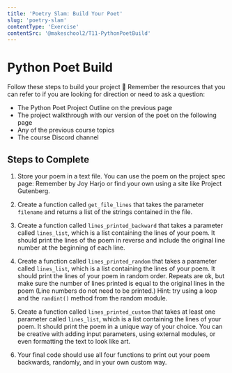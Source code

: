 ```yaml
---
title: 'Poetry Slam: Build Your Poet'
slug: 'poetry-slam'
contentType: 'Exercise'
contentSrc: '@makeschool2/T11-PythonPoetBuild'
---
```


# Python Poet Build

Follow these steps to build your project :art: Remember the resources that you can refer to if you are looking for direction or need to ask a question:

* The Python Poet Project Outline on the previous page
* The project walkthrough with our version of the poet on the following page
* Any of the previous course topics
* The course Discord channel

## Steps to Complete

1. Store your poem in a text file.  You can use the poem on the project spec page: Remember by Joy Harjo or find your own using a site like Project Gutenberg.

2. Create a function called `get_file_lines` that takes the parameter `filename` and returns a list of the strings contained in the file.

3. Create a function called `lines_printed_backward` that takes a parameter called `lines_list`, which is a list containing the lines of your poem.  It should print the lines of the poem in reverse and include the original line number at the beginning of each line.

4. Create a function called `lines_printed_random` that takes a parameter called `lines_list`, which is a list containing the lines of your poem. It should print the lines of your poem in random order. Repeats are ok, but make sure the number of lines printed is equal to the original lines in the poem (Line numbers do not need to be printed.) Hint: try using a loop and the `randint()` method from the random module.

5. Create a function called `lines_printed_custom` that takes at least one parameter called `lines_list`, which is a list containing the lines of your poem. It should print the poem in a unique way of your choice.  You can be creative with adding input parameters, using external modules, or even formatting the text to look like art.

6. Your final code should use all four functions to print out your poem backwards, randomly, and in your own custom way.